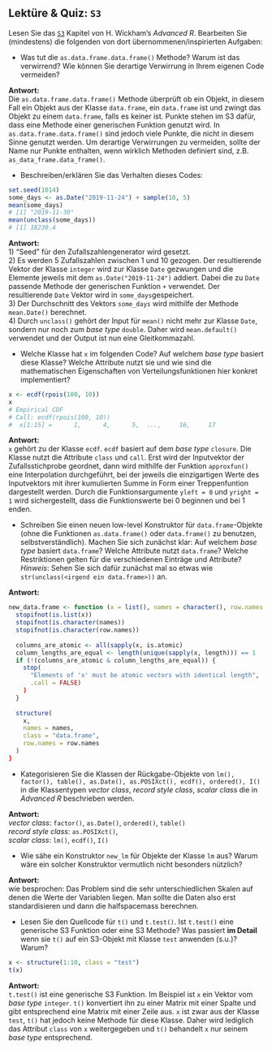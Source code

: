 ## Lektüre & Quiz: `S3` 

Lesen Sie das [`S3`](https://adv-r.hadley.nz/s3.html) Kapitel von H. Wickham's *Advanced R*. 
Bearbeiten Sie (mindestens) die folgenden von dort übernommenen/inspirierten Aufgaben:

- Was tut die `as.data.frame.data.frame()` Methode? Warum ist das verwirrend? Wie können Sie derartige Verwirrung in Ihrem eigenen Code vermeiden?

**Antwort:**  
Die `as.data.frame.data.frame()` Methode überprüft ob ein Objekt, in diesem Fall ein Objekt aus der Klasse `data.frame`, ein `data.frame` ist und zwingt das Objekt zu einem `data.frame`, falls es keiner ist. Punkte stehen im S3 dafür, dass eine Methode einer generischen Funktion genutzt wird. In `as.data.frame.data.frame()` sind jedoch viele Punkte, die nicht in diesem Sinne genutzt werden. Um derartige Verwirrungen zu vermeiden, sollte der Name nur Punkte enthalten, wenn wirklich Methoden definiert sind, z.B. `as_data_frame.data_frame()`.


- Beschreiben/erklären Sie das Verhalten dieses Codes:
```r
set.seed(1014)
some_days <- as.Date("2019-11-24") + sample(10, 5)
mean(some_days)
# [1] "2019-11-30"
mean(unclass(some_days))
# [1] 18230.4
```

**Antwort:**  
1) "Seed" für den Zufallszahlengenerator wird gesetzt.    
2) Es werden 5 Zufallszahlen zwischen 1 und 10 gezogen. Der resultierende Vektor der Klasse `integer` wird zur Klasse `Date` gezwungen und die Elemente jeweils mit dem `as.Date("2019-11-24")` addiert. Dabei die zu `Date` passende Methode der generischen Funktion `+` verwendet. Der resultierende `Date` Vektor wird in `some_days`gespeichert.  
3) Der Durchschnitt des Vektors `some_days` wird mithilfe der Methode `mean.Date()` berechnet.    
4) Durch `unclass()` gehört der Input für `mean()` nicht mehr zur Klasse `Date`, sondern nur noch zum *base type* `double`. Daher wird `mean.default()` verwendet und der Output ist nun eine Gleitkommazahl.  


- Welche Klasse hat `x` im folgenden Code? Auf welchem *base type* basiert diese Klasse? Welche Attribute nutzt sie und wie sind die mathematischen Eigenschaften von Verteilungsfunktionen hier konkret implementiert? 
```r
x <- ecdf(rpois(100, 10))
x
# Empirical CDF 
# Call: ecdf(rpois(100, 10))
#  x[1:15] =      1,      4,      5,  ...,     16,     17
```

**Antwort:**  
`x` gehört zu der Klasse `ecdf`. `ecdf` basiert auf dem *base type* `closure`. Die Klasse nutzt die Attribute `class` und `call`. Erst wird der Inputvektor der Zufallsstichprobe geordnet, dann wird mithilfe der Funktion `approxfun()` eine Interpolation durchgeführt, bei der jeweils die einzigartigen Werte des Inputvektors mit ihrer kumulierten Summe in Form einer Treppenfuntion dargestellt werden. Durch die Funktionsargumente `yleft = 0` und `yright = 1` wird sichergestellt, dass die Funktionswerte bei 0 beginnen und bei 1 enden.  


- Schreiben Sie einen neuen low-level Konstruktor für `data.frame`-Objekte (ohne die Funktionen `as.data.frame()` oder `data.frame()` zu benutzen, selbstverständlich). Machen Sie sich zunächst klar: Auf welchem *base type* basiert `data.frame`? Welche Attribute nutzt `data.frame`? Welche Restriktionen gelten für die verschiedenen Einträge und Attribute?  
    *Hinweis*: Sehen Sie sich dafür zunächst mal so etwas wie `str(unclass(<irgend ein data.frame>))` an.
    
**Antwort:**
```r
new_data.frame <- function (x = list(), names = character(), row.names = character()) {
  stopifnot(is.list(x))
  stopifnot(is.character(names))
  stopifnot(is.character(row.names))
  
  columns_are_atomic <- all(sapply(x, is.atomic)
  column_lengths_are_equal <- length(unique(sapply(x, length))) == 1
  if (!(columns_are_atomic & column_lengths_are_equal)) {
    stop(
      "Elements of 'x' must be atomic vectors with identical length", 
      .call = FALSE)
    )
  }
  
  structure(
    x, 
    names = names, 
    class = "data.frame", 
    row.names = row.names
  )
}
```


- Kategorisieren Sie die Klassen der Rückgabe-Objekte von `lm(), factor(), table(), as.Date(), as.POSIXct(), ecdf(), ordered(), I()` in die Klassentypen *vector class*, *record style class*, *scalar class* die in *Advanced R* beschrieben  werden.

**Antwort:**  
*vector class*: `factor()`, `as.Date()`, `ordered()`, `table()`  
*record style class*: `as.POSIXct()`,  
*scalar class*: `lm()`, `ecdf()`, `I()`  


- Wie sähe ein Konstruktor `new_lm` für Objekte der Klasse `lm` aus? Warum wäre ein solcher Konstruktor vermutlich nicht besonders nützlich? 

**Antwort:**  
wie besprochen: Das Problem sind die sehr unterschiedlichen Skalen auf denen die Werte der Variablen liegen. Man sollte die Daten also erst standardisieren und dann die halfspacemass berechnen. 

- Lesen Sie den Quellcode für `t()` und `t.test()`. Ist `t.test()` eine generische S3 Funktion oder eine S3 Methode? Was passiert **im Detail** wenn sie `t()` auf ein S3-Objekt mit Klasse `test` anwenden (s.u.)? Warum?
```r
x <- structure(1:10, class = "test")
t(x)
```

**Antwort:**  
`t.test()` ist eine generische S3 Funktion. Im Beispiel ist `x` ein Vektor vom *base type* `integer`. `t()` konvertiert ihn zu einer Matrix mit einer Spalte und gibt entsprechend eine Matrix mit einer Zeile aus. `x` ist zwar aus der Klasse `test`, `t()` hat jedoch keine Methode für diese Klasse. Daher wird lediglich das Attribut `class` von `x` weitergegeben und `t()` behandelt `x` nur seinem *base type* entsprechend. 
